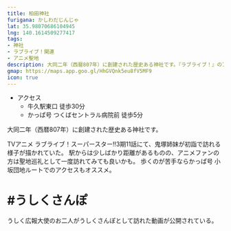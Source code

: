 ```yaml
---
title: 柏田神社
furigana: かしわだじんじゃ
lat: 35.98070686104945
lng: 140.1614509277417
tags:
- 神社
- ラブライブ！関連
- アニメ聖地
description: 大同二年（西暦807年）に創建された歴史ある神社です。『ラブライブ！』のアニメで鬼塚姉妹が参拝していました。
gmap: https://maps.app.goo.gl/HhGVQnk5eu8fV5MF9
icon: true
---
```


<LinkedImage
  basename="hamyu044/kashiwada_shrine-2"
/>

- アクセス
  - 牛久駅東口 徒歩30分
  - かっぱ号 つくばセントラル病院前 徒歩5分

大同二年（西暦807年）に創建された歴史ある神社です。

TVアニメ ラブライブ！スーパースター‼3期11話にて、鬼塚姉妹が初詣で訪れる様子が描かれていた。
駅からは少しばかり距離があるものの、アニメファンの方は聖地巡礼として一度訪れてみても良いかも。
歩くのが苦手ならかっぱ号 小坂団地ルートでのアクセスもオススメ。

<LinkedImage
  basename="poketc_meganest/kashiwada_shrine-sign"
/>

<LinkedImage
  basename="poketc_meganest/kashiwada_shrine-park"
/>

# #うしくさんぽ

うしく広報大使のお二人がうしくさんぽとして訪れた動画が公開されている。

<YouTubeEmbed videoId="O2ibQ2CvBd0" />

